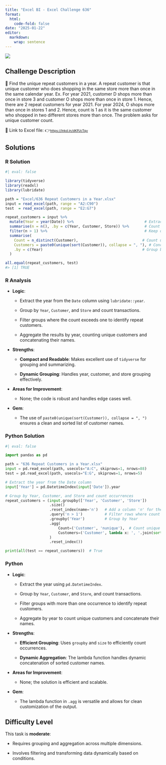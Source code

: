 ```yaml
---
title: "Excel BI - Excel Challenge 636"
format: 
  html:
    code-fold: false
date: "2025-01-22"
editor: 
  markdown: 
    wrap: sentence
---
```


![](/challenges/images/exc636.jpg)

## Challenge Description

🔰 Find the unique repeat customers in a year.
A repeat customer is that unique customer who does shopping in the same store more than once in the same calendar year.
Ex.
For year 2021, customer D shops more than once in store 3 and customer O shops more than once in store 1.
Hence, there are 2 repeat customers for year 2021.
For year 2024, O shops more than once in stores 1 and 2.
Hence, count is 1 as it is the same customer who shopped in two different stores more than once.
The problem asks for unique customer count.

🔗 Link to Excel file: 👉[https://lnkd.in/dKPJcTqv](#0){.uri style="font-size: 8pt;"}

## Solutions

::: panel-tabset
### R Solution

```r
#| eval: false

library(tidyverse)
library(readxl)
library(lubridate)

path = "Excel/636 Repeat Customers in a Year.xlsx"
input = read_excel(path, range = "A2:C90")
test  = read_excel(path, range = "E2:G7")

repeat_customers = input %>%
  mutate(Year = year(Date)) %>%                                # Extract year from Date
  summarise(n = n(), .by = c(Year, Customer, Store)) %>%       # Count occurrences per Year, Customer, and Store
  filter(n > 1) %>%                                            # Keep only those with more than one occurrence
  summarise(
    Count = n_distinct(Customer),                             # Count unique customers
    Customers = paste0(unique(sort(Customer)), collapse = ", "), # Concatenate customer names
    .by = c(Year)                                             # Group by Year
  )

all.equal(repeat_customers, test)
#> [1] TRUE


```

### R Analysis

-   **Logic**:

    -   Extract the year from the `Date` column using `lubridate::year`.

    -   Group by `Year`, `Customer`, and `Store` and count transactions.

    -   Filter groups where the count exceeds one to identify repeat customers.

    -   Aggregate the results by year, counting unique customers and concatenating their names.

-   **Strengths**:

    -   **Compact and Readable**: Makes excellent use of `tidyverse` for grouping and summarizing.

    -   **Dynamic Grouping**: Handles year, customer, and store grouping effectively.

-   **Areas for Improvement**:

    -   None; the code is robust and handles edge cases well.

-   **Gem**:

    -   The use of `paste0(unique(sort(Customer)), collapse = ", ")` ensures a clean and sorted list of customer names.

### Python Solution

```python
#| eval: false

import pandas as pd

path = "636 Repeat Customers in a Year.xlsx"
input = pd.read_excel(path, usecols="A:C", skiprows=1, nrows=88)
test = pd.read_excel(path, usecols="E:G", skiprows=1, nrows=5)

# Extract the year from the Date column
input['Year'] = pd.DatetimeIndex(input['Date']).year

# Group by Year, Customer, and Store and count occurrences
repeat_customers = (input.groupby(['Year', 'Customer', 'Store'])
                    .size()
                    .reset_index(name='n')   # Add a column 'n' for the counts
                    .query('n > 1')          # Filter rows where count > 1
                    .groupby('Year')         # Group by Year
                    .agg(
                        Count=('Customer', 'nunique'),  # Count unique customers
                        Customers=('Customer', lambda x: ', '.join(sorted(x.unique())))  # Concatenate customer names
                    )
                    .reset_index())

print(all(test == repeat_customers))  # True


```

### Python

-   **Logic**:

    -   Extract the year using `pd.DatetimeIndex`.

    -   Group by `Year`, `Customer`, and `Store`, and count transactions.

    -   Filter groups with more than one occurrence to identify repeat customers.

    -   Aggregate by year to count unique customers and concatenate their names.

<!-- -->

-   **Strengths**:

    -   **Efficient Grouping**: Uses `groupby` and `size` to efficiently count occurrences.

    -   **Dynamic Aggregation**: The lambda function handles dynamic concatenation of sorted customer names.

-   **Areas for Improvement**:

    -   None; the solution is efficient and scalable.

-   **Gem**:

    -   The lambda function in `.agg` is versatile and allows for clean customization of the output.
:::

## **Difficulty Level**

This task is **moderate**:

-   Requires grouping and aggregation across multiple dimensions.

-   Involves filtering and transforming data dynamically based on conditions.
